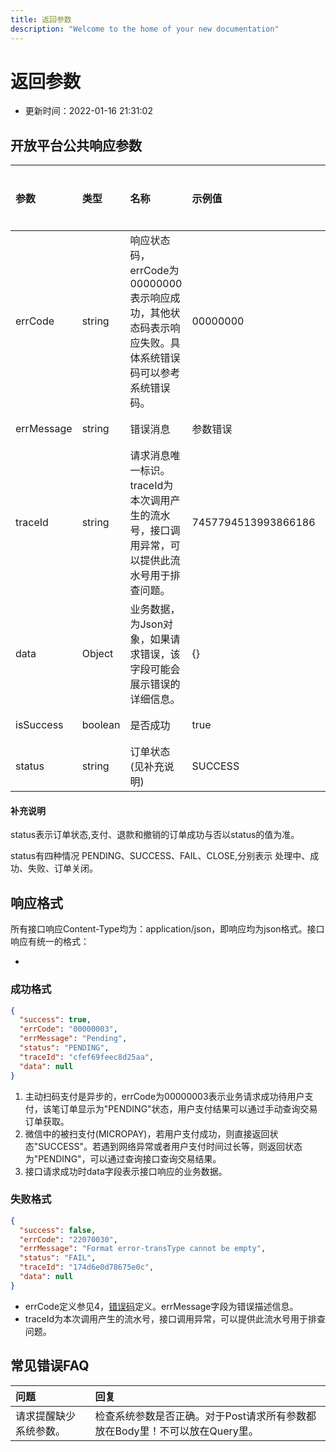 ```yaml
---
title: 返回参数
description: "Welcome to the home of your new documentation"
---
```


# 返回参数
* 更新时间：2022-01-16 21:31:02
## 开放平台公共响应参数
| 参数 | 类型 | 名称 | 示例值 | 是否必须 |
| :-----| :---- | :---- | :---- | :---- |
|errCode |string | 响应状态码，errCode为00000000表示响应成功，其他状态码表示响应失败。具体系统错误码可以参考系统错误码。| 00000000| 必须|
|errMessage |string | 错误消息| 参数错误| 必须|
|traceId |string | 请求消息唯一标识。traceId为本次调用产生的流水号，接口调用异常，可以提供此流水号用于排查问题。| 7457794513993866186| 必须|
|data |Object | 业务数据，为Json对象，如果请求错误，该字段可能会展示错误的详细信息。| {}| 必须|
|isSuccess |boolean | 是否成功| true| 必须|
|status |string | 订单状态(见补充说明)| SUCCESS| 必须|

#### 补充说明
<Tip>

status表示订单状态,支付、退款和撤销的订单成功与否以status的值为准。
</Tip>
<Tip>

status有四种情况 PENDING、SUCCESS、FAIL、CLOSE,分别表示 处理中、成功、失败、订单关闭。
</Tip>
## 响应格式

<Tip>
所有接口响应Content-Type均为：application/json，即响应均为json格式。接口响应有统一的格式：
</Tip>

* 
### 成功格式
```json
{
  "success": true,
  "errCode": "00000003",
  "errMessage": "Pending",
  "status": "PENDING",
  "traceId": "cfef69feec8d25aa",
  "data": null
}
```
1) 主动扫码支付是异步的，errCode为00000003表示业务请求成功待用户支付，该笔订单显示为"PENDING"状态，用户支付结果可以通过手动查询交易订单获取。
2) 微信中的被扫支付(MICROPAY)，若用户支付成功，则直接返回状态"SUCCESS"。若遇到网络异常或者用户支付时间过长等，则返回状态为"PENDING"，可以通过查询接口查询交易结果。
3) 接口请求成功时data字段表示接口响应的业务数据。
### 失败格式
```json
{
  "success": false,
  "errCode": "22070030",
  "errMessage": "Format error-transType cannot be empty",
  "status": "FAIL",
  "traceId": "174d6e0d78675e0c",
  "data": null
}
```
* errCode定义参见4，<a href = "doc.html#/2.0.0-mdtag5fb63-omd/document-10bc7a68c899d3f5916c0c7686a530da">错误码</a>定义。errMessage字段为错误描述信息。
* traceId为本次调用产生的流水号，接口调用异常，可以提供此流水号用于排查问题。


## 常见错误FAQ
| 问题 | 回复 |
| :-----| :---- | 
|请求提醒缺少系统参数。 |检查系统参数是否正确。对于Post请求所有参数都放在Body里！不可以放在Query里。 | 
